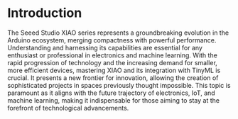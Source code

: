 # Introduction {.unnumbered}

The Seeed Studio XIAO series represents a groundbreaking evolution in the Arduino ecosystem, merging compactness with powerful performance. Understanding and harnessing its capabilities are essential for any enthusiast or professional in electronics and machine learning. With the rapid progression of technology and the increasing demand for smaller, more efficient devices, mastering XIAO and its integration with TinyML is crucial. It presents a new frontier for innovation, allowing the creation of sophisticated projects in spaces previously thought impossible. This topic is paramount as it aligns with the future trajectory of electronics, IoT, and machine learning, making it indispensable for those aiming to stay at the forefront of technological advancements.

